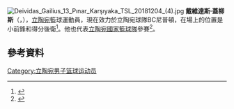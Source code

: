 {{noteTA
|1=zh-cn:代维达斯;zh-hk:戴維達斯;
}}
[[File:Deividas_Gailius_13_Pınar_Karşıyaka_TSL_20181204_(4).jpg|thumb]]
'''戴維達斯·蓋柳斯'''（{{lang-lt|'''Deividas Gailius'''}}，{{bd|1988年|4月26日}}），[[立陶宛|立陶宛]]籃球運動員，現在效力於立陶宛球隊BC尼普頓，在場上的位置是小前鋒和得分後衛<ref>{{Cite web |url=http://www.euroleague.net/news/i/140046/180 |title=Neptunas brings back sharp shooter Gailius |access-date=2015-06-12 |archive-date=2015-01-02 |archive-url=https://web.archive.org/web/20150102192450/http://www.euroleague.net/news/i/140046/180 |dead-url=no }}</ref>。他也代表[[立陶宛國家籃球隊|立陶宛國家籃球隊]]參賽<ref>{{cite web|title=Paviešintas Lietuvos rinktinės kandidatų sąrašas|url=http://www.delfi.lt/sportas/krepsinis/paviesintas-lietuvos-rinktines-kandidatu-sarasas.d?id=67883256|website=Delfi.lt|accessdate=5 May 2015|archive-date=2015-06-14|archive-url=https://web.archive.org/web/20150614015356/http://www.delfi.lt/sportas/krepsinis/paviesintas-lietuvos-rinktines-kandidatu-sarasas.d?id=67883256|dead-url=no}}</ref>。

== 參考資料 ==
{{Reflist}}

{{Authority control}}
{{DEFAULTSORT:Gailius, Deividas}}
[[Category:立陶宛男子篮球运动员|Category:立陶宛男子篮球运动员]]